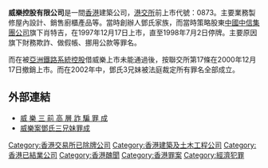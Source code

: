 '''威樂控股有限公司'''是一間[[香港|香港]]建築公司，[[港交所|港交所]]前上市代號：0873。主要業務製修屋內設計、銷售廚櫃產品等。當時創辦人鄧氏家族，而當時策略股東[[中國中信集團公司|中國中信集團公司]]旗下肖特吉，在1997年12月17日上市，直至1998年7月2日停牌。主要原因旗下財務欺詐、做假帳、挪用公款等罪名。

而在被[[亞洲鐵路系統控股|亞洲鐵路系統控股]]借威樂上市未能通過後，按聯交所第17條在2000年12月17日撤銷上市。而在2002年中，鄧氏3兄妹被法庭裁定所有罪名全部成立。

==外部連結==
*[http://www.singtao.com/archive/fullstory.asp?andor=or&year1=2002&month1=06&day1=02&year2=2002&month2=06&day2=02&category=all&id=20020602d01&keyword1=&keyword2= 威 樂 三 前 高 層 詐 騙 罪 成]
*[http://www1.hk.apple.nextmedia.com/template/apple/art_main.php?iss_id=20020602&sec_id=15307&art_id=2634498 威樂案鄧氏三兄妹罪成]


[[Category:香港交易所已除牌公司|Category:香港交易所已除牌公司]]
[[Category:香港建築及土木工程公司|Category:香港建築及土木工程公司]]
[[Category:香港已結業公司|Category:香港已結業公司]]
[[Category:香港醜聞|Category:香港醜聞]]
[[Category:香港罪案|Category:香港罪案]]
[[Category:經濟犯罪|Category:經濟犯罪]]